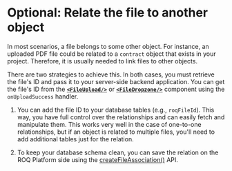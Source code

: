 


# Optional: Relate the file to another object

In most scenarios, a file belongs to some other object. For instance, an uploaded PDF file could be related to a `contract` object that exists in your project. Therefore, it is usually needed to link files to other objects.

There are two strategies to achieve this. In both cases, you must retrieve the file's ID and pass it to your server-side backend application. You can get the file's ID from the
[**`<FileUpload/>`**](/files/ui-components#fileupload) or [**`<FileDropzone/>`**](/files/ui-components#filedropzone) component using the `onUploadSuccess` handler.

1. You can add the file ID to your database tables (e.g., `roqFileId`). This way, you have full control over the relationships and can easily fetch and manipulate them. This works very well in the case of one-to-one relationships, but if an object is related to multiple files, you'll need to add additional tables just for the relation.

2. To keep your database schema clean, you can save the relation on the ROQ Platform side using the [createFileAssociation()](/files/api#createfileassociation) API.
